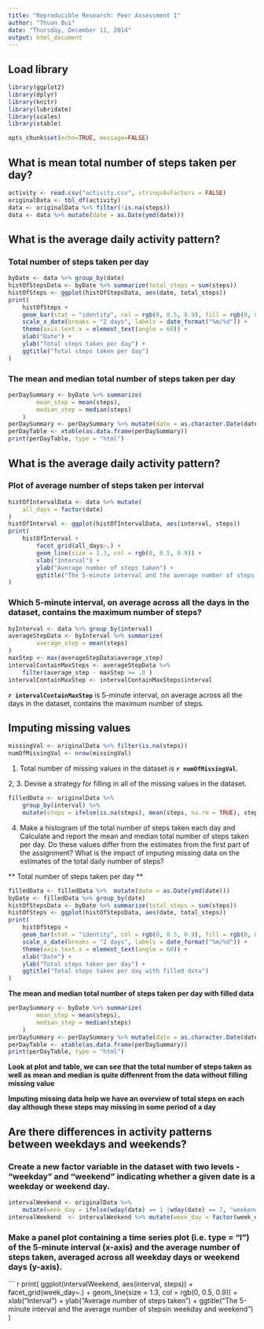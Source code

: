 ```yaml
---
title: "Reproducible Research: Peer Assessment 1"
author: "Thuan Bui"
date: "Thursday, December 11, 2014"
output: html_document
---
```


## Load library
```r
library(ggplot2)
library(dplyr)
library(knitr)
library(lubridate)
library(scales)
library(xtable)
```

```r
opts_chunk$set(echo=TRUE, message=FALSE)
```


## What is mean total number of steps taken per day?
``` r
activity <- read.csv("activity.csv", stringsAsFactors = FALSE)
originalData <- tbl_df(activity)
data <- originalData %>% filter(!is.na(steps))
data <- data %>% mutate(date = as.Date(ymd(date)))
```

## What is the average daily activity pattern?
### Total number of steps taken per day
``` r

byDate <- data %>% group_by(date)
histOfStepsData <- byDate %>% summarize(total_steps = sum(steps))
histOfSteps <- ggplot(histOfStepsData, aes(date, total_steps))
print(
    histOfSteps +
    geom_bar(stat = "identity", col = rgb(0, 0.5, 0.9), fill = rgb(0, 0.5, 0.9), binwidth = 1) +
    scale_x_date(breaks = "2 days", labels = date_format("%m/%d")) +
    theme(axis.text.x = element_text(angle = 60)) +
    xlab("Date") +
    ylab("Total steps taken per day") +
    ggtitle("Total steps taken per day")
)
```

### The mean and median total number of steps taken per day
``` r
perDaySummary <- byDate %>% summarize(
        mean_step = mean(steps),
        median_step = median(steps)
    )
perDaySummary <- perDaySummary %>% mutate(date = as.character.Date(date))
perDayTable <- xtable(as.data.frame(perDaySummary))
print(perDayTable, type = "html")
```

## What is the average daily activity pattern?
### Plot of average number of steps taken per interval
``` r
histOfIntervalData <- data %>% mutate(
    all_days = factor(date)
) 
histOfInterval <- ggplot(histOfIntervalData, aes(interval, steps))
print(
    histOfInterval +
        facet_grid(all_days~.) +
        geom_line(size = 1.3, col = rgb(0, 0.5, 0.9)) +
        xlab("Interval") +
        ylab("Average number of steps taken") +
        ggtitle("The 5-minute interval and the average number of steps taken")
)
```

### Which 5-minute interval, on average across all the days in the dataset, contains the maximum number of steps?
``` r
byInterval <- data %>% group_by(interval)
averageStepData <- byInterval %>% summarize(
        average_step = mean(steps)
) 
maxStep <- max(averageStepData$average_step)
intervalContainMaxSteps <- averageStepData %>% 
    filter(average_step - maxStep >= .0 )
intervalContainMaxStep <- intervalContainMaxSteps$interval
```

**`r intervalContainMaxStep`** is 5-minute interval, on average across all the days in the dataset, contains the maximum number of steps.

## Imputing missing values
``` r
missingVal <- originalData %>% filter(is.na(steps))
numOfMissingVal <- nrow(missingVal)
```
 
1. Total number of missing values in the dataset is **`r numOfMissingVal`**.

 
2, 3. Devise a strategy for filling in all of the missing values in the dataset.

``` r
filledData <- originalData %>% 
    group_by(interval) %>%
    mutate(steps = ifelse(is.na(steps), mean(steps, na.rm = TRUE), steps))
```

4. Make a histogram of the total number of steps taken each day and Calculate and report the mean and median total number of steps taken per day. Do these values differ from the estimates from the first part of the assignment? What is the impact of imputing missing data on the estimates of the total daily number of steps?

** Total number of steps taken per day **
``` r
filledData <- filledData %>%  mutate(date = as.Date(ymd(date)))
byDate <- filledData %>% group_by(date)
histOfStepsData <- byDate %>% summarize(total_steps = sum(steps))
histOfSteps <- ggplot(histOfStepsData, aes(date, total_steps))
print(
    histOfSteps +
    geom_bar(stat = "identity", col = rgb(0, 0.5, 0.9), fill = rgb(0, 0.5, 0.9), binwidth = 1) +
    scale_x_date(breaks = "2 days", labels = date_format("%m/%d")) +
    theme(axis.text.x = element_text(angle = 60)) +
    xlab("Date") +
    ylab("Total steps taken per day") +
    ggtitle("Total steps taken per day with filled data")
)
```

**The mean and median total number of steps taken per day with filled data**
``` r
perDaySummary <- byDate %>% summarize(
        mean_step = mean(steps),
        median_step = median(steps)
    )
perDaySummary <- perDaySummary %>% mutate(date = as.character.Date(date))
perDayTable <- xtable(as.data.frame(perDaySummary))
print(perDayTable, type = "html")
```

**Look at plot and table, we can see that the total number of steps taken as well as mean and median is quite diffenrent from the data without filling missing value**

**Imputing missing data help we have an overview of total steps on each day although these steps may missing in some period of a day**

## Are there differences in activity patterns between weekdays and weekends?
### Create a new factor variable in the dataset with two levels - "weekday" and "weekend" indicating whether a given date is a weekday or weekend day.
``` r
intervalWeekend <- originalData %>% 
    mutate(week_day = ifelse(wday(date) == 1 |wday(date) == 7, "weekend", "weekday"))
intervalWeekend  <- intervalWeekend %>% mutate(week_day = factor(week_day))
```

### Make a panel plot containing a time series plot (i.e. type = "l") of the 5-minute interval (x-axis) and the average number of steps taken, averaged across all weekday days or weekend days (y-axis).
``` r
print(
    ggplot(intervalWeekend, aes(interval, steps)) +
    facet_grid(week_day~.) +
    geom_line(size = 1.3, col = rgb(0, 0.5, 0.9)) +
    xlab("Interval") +
    ylab("Average number of steps taken") +
    ggtitle("The 5-minute interval and the average number of steps\ntaken in weekday and weekend")
)


